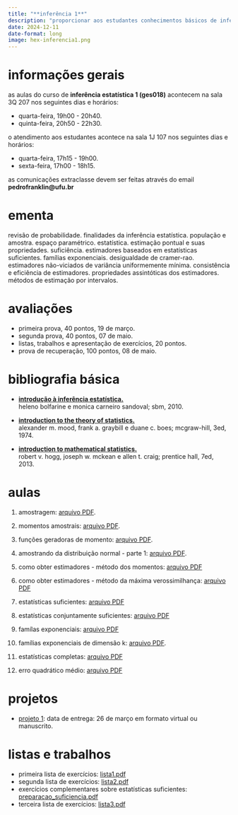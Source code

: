 ```yaml
---
title: "**inferência 1**"
description: "proporcionar aos estudantes conhecimentos básicos de inferência estatística, com ênfase em estimação pontual e intervalar."
date: 2024-12-11
date-format: long
image: hex-inferencia1.png
---
```


# informações gerais

as aulas do curso de **inferência estatística 1 (ges018)** acontecem na sala 3Q 207 nos seguintes dias e horários:

-   quarta-feira, 19h00 - 20h40.
-   quinta-feira, 20h50 - 22h30.

o atendimento aos estudantes acontece na sala 1J 107 nos seguintes dias e horários:

-   quarta-feira, 17h15 - 19h00.
-   sexta-feira, 17h00 - 18h15.

as comunicações extraclasse devem ser feitas através do email **pedrofranklin@ufu.br**

# ementa

revisão de probabilidade. finalidades da inferência estatística. população e amostra. espaço paramétrico. estatística. estimação pontual e suas propriedades. suficiência. estimadores baseados em estatísticas suficientes. famílias exponenciais. desigualdade de cramer-rao. estimadores não-viciados de variância uniformemente mínima. consistência e eficiência de estimadores. propriedades assintóticas dos estimadores. métodos de estimação por intervalos.
 
# avaliações

-   primeira prova, 40 pontos, 19 de março.
-   segunda prova, 40 pontos, 07 de maio.
-   listas, trabalhos e apresentação de exercícios, 20 pontos.
-   prova de recuperação, 100 pontos, 08 de maio.

# bibliografia básica

-   [**introdução à inferência estatística.**](https://docs.ufpr.br/~lucambio/CE210/LIVRO%20de%20infer%EAncia%20bolfarine.pdf)<br />
heleno bolfarine e monica carneiro sandoval; sbm, 2010.

-   [**introduction to the theory of statistics.**](https://sistemas.fciencias.unam.mx/~misraim/Mood.pdf)<br />
alexander m. mood, frank a. graybill e duane c. boes; mcgraw-hill, 3ed, 1974.

- [**introduction to mathematical statistics.**](https://acervo.bibliotecas.ufu.br/index.php?codigo_sophia=126253 
)<br />
robert v. hogg, joseph w. mckean e allen t. craig; prentice hall, 7ed, 2013.


# aulas

1. amostragem: [arquivo PDF](https://drive.google.com/file/d/1AsGEQU3kpH_dr5UC28JtdLxdAZepVA43/view?usp=sharing).

2. momentos amostrais: [arquivo PDF](https://drive.google.com/file/d/1mDq9TOnXAVYdUga7ABv1EbIFsitoqXkj/view?usp=sharing).

3. funções geradoras de momento: [arquivo PDF](https://drive.google.com/file/d/1vNfgroEwLqKnIBatkFj3RicgZS5CxW7a/view?usp=sharing).

4. amostrando da distribuição normal - parte 1: [arquivo PDF](https://drive.google.com/file/d/15BirjB5q38cSDyRgLyOhBCDlSb85IIDG/view?usp=sharing).

5. como obter estimadores - método dos momentos: [arquivo PDF](https://drive.google.com/file/d/1y5NE21ol8CrqfbKiSEbLSV-GySvOei8N/view?usp=sharing)

6. como obter estimadores - método da máxima verossimilhança: [arquivo PDF](https://drive.google.com/file/d/1MSoRvakr9rNQ5kz21mIuRk-dBcYeHcqx/view?usp=sharing)

7. estatísticas suficientes: [arquivo PDF](https://drive.google.com/file/d/1_IpLOh9S5IdGnWjzlDqb-PM30sI1H_KU/view?usp=sharing)

8. estatísticas conjuntamente suficientes: [arquivo PDF](https://drive.google.com/file/d/1nHvUkgHpY6IYtFBktORng6U5A0o1aMWl/view?usp=sharing)

9. famílas exponenciais: [arquivo PDF](https://drive.google.com/file/d/1E4HfSxNxkXi0QTY9f7h4pSg4h7qqFGuA/view?usp=sharing)

10. famílias exponenciais de dimensão k: [arquivo PDF](https://drive.google.com/file/d/16DjR19iMaVEBe-ZkJyUTGkpDtIeYYsvf/view?usp=sharing).

11. estatísticas completas: [arquivo PDF](https://drive.google.com/file/d/1l-suIW4qaVL3WYCa_oDEevhGiOPOPCFT/view?usp=sharing)

12. erro quadrático médio: [arquivo PDF](https://drive.google.com/file/d/1ernx-T3xiYTJ4lGw3evyt4hg9yOtjFhI/view?usp=sharing)

# projetos

-   [projeto 1](https://drive.google.com/file/d/1m_q-cBXRuGX1KZ38zBBxlSCs1sROpQm7/view?usp=sharing): data de entrega: 26 de março em formato virtual ou manuscrito. 

# listas e trabalhos

-   primeira lista de exercícios: [lista1.pdf](https://drive.google.com/file/d/1HVuGp9AMEs6Xhhv-7bEu2E8s6zyirtKe/view?usp=sharing)
- segunda lista de exercícios: [lista2.pdf](https://drive.google.com/file/d/1OnME3nx-B8pdTw-A4MHdgaWOXXlH82T0/view?usp=sharing)
- exercícios complementares sobre estatísticas suficientes: [preparacao_suficiencia.pdf](https://drive.google.com/file/d/1Q5CjFs8oiDkqp-G50ZCV3TeVIUssK0TY/view?usp=sharing)
-   terceira lista de exercícios: [lista3.pdf](https://drive.google.com/file/d/1TeOKSkmIPp2PwxMKtW511XjtJ0A5d-nD/view?usp=sharing)
